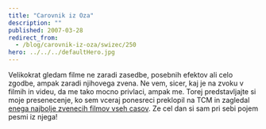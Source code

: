 ```yaml
---
title: "Carovnik iz Oza"
description: ""
published: 2007-03-28
redirect_from:
  - /blog/carovnik-iz-oza/swizec/250
hero: ../../../defaultHero.jpg
---
```


Velikokrat gledam filme ne zaradi zasedbe, posebnih efektov ali celo zgodbe, ampak zaradi njihovega zvena. Ne vem, sicer, kaj je na zvoku v filmih in videu, da me tako mocno privlaci, ampak me. Torej predstavljajte si moje presenecenje, ko sem vceraj ponesreci preklopil na TCM in zagledal [enega najbolje zvenecih filmov vseh casov](<http://en.wikipedia.org/wiki/The_Wizard_of_Oz_(1939_film)>). Ze cel dan si sam pri sebi pojem pesmi iz njega!
